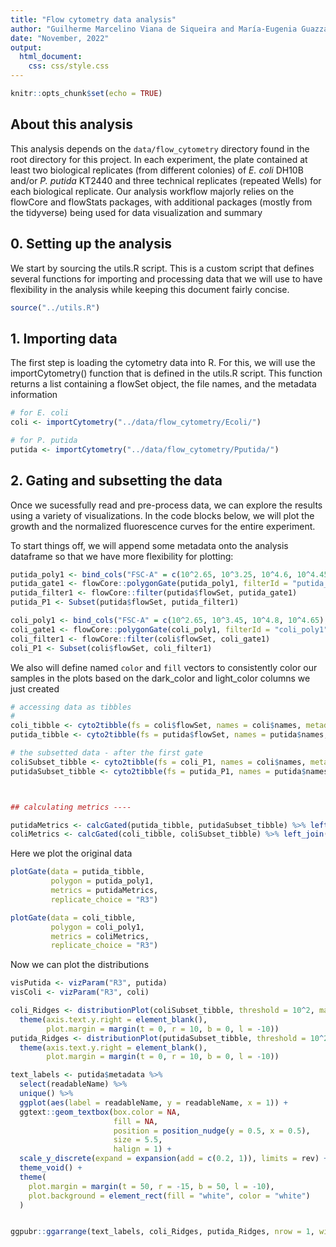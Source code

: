 ```yaml
---
title: "Flow cytometry data analysis"
author: "Guilherme Marcelino Viana de Siqueira and María-Eugenia Guazzaroni"
date: "November, 2022"
output:
  html_document:
    css: css/style.css
---
```


```r
knitr::opts_chunk$set(echo = TRUE)
```

## About this analysis

This analysis depends on the `data/flow_cytometry` directory found in the root directory for this project. In each experiment, the plate contained at least two biological replicates (from different colonies) of *E. coli* DH10B and/or *P. putida* KT2440 and three technical replicates (repeated Wells) for each biological replicate. Our analysis workflow majorly relies on the flowCore and flowStats packages, with additional packages (mostly from the tidyverse) being used for data visualization and summary

## 0. Setting up the analysis

We start by sourcing the utils.R script. This is a custom script that defines several functions for importing and processing data that we will use to have flexibility in the analysis while keeping this document fairly concise.

```r
source("../utils.R")
```

## 1. Importing data

The first step is loading the cytometry data into R. For this, we will use the importCytometry() function that is defined in the utils.R script. This function returns a list containing a flowSet object, the file names, and the metadata information

```r
# for E. coli
coli <- importCytometry("../data/flow_cytometry/Ecoli/")

# for P. putida
putida <- importCytometry("../data/flow_cytometry/Pputida/")
```

## 2. Gating and subsetting the data

Once we sucessfully read and pre-process data, we can explore the results using a variety of visualizations. In the code blocks below, we will plot the growth and the normalized fluorescence curves for the entire experiment.

To start things off, we will append some metadata onto the analysis dataframe so that we have more flexibility for plotting:

```r
putida_poly1 <- bind_cols("FSC-A" = c(10^2.65, 10^3.25, 10^4.6, 10^4.45), "FSC-H" = c(10^3, 10^2.95, 10^4.1, 10^4.375))
putida_gate1 <- flowCore::polygonGate(putida_poly1, filterId = "putida_poly1")
putida_filter1 <- flowCore::filter(putida$flowSet, putida_gate1)
putida_P1 <- Subset(putida$flowSet, putida_filter1)

coli_poly1 <- bind_cols("FSC-A" = c(10^2.65, 10^3.45, 10^4.8, 10^4.65), "FSC-H" = c(10^3, 10^2.95, 10^4.375, 10^4.6))
coli_gate1 <- flowCore::polygonGate(coli_poly1, filterId = "coli_poly1")
coli_filter1 <- flowCore::filter(coli$flowSet, coli_gate1)
coli_P1 <- Subset(coli$flowSet, coli_filter1)

```

We also will define named `color` and `fill` vectors to consistently color our samples in the plots based on the dark_color and light_color columns we just created

```r

# accessing data as tibbles
# 
coli_tibble <- cyto2tibble(fs = coli$flowSet, names = coli$names, metadata = coli$metadata)
putida_tibble <- cyto2tibble(fs = putida$flowSet, names = putida$names, metadata = putida$metadata)

# the subsetted data - after the first gate
coliSubset_tibble <- cyto2tibble(fs = coli_P1, names = coli$names, metadata = coli$metadata)
putidaSubset_tibble <- cyto2tibble(fs = putida_P1, names = putida$names, metadata = putida$metadata)



## calculating metrics ----

putidaMetrics <- calcGated(putida_tibble, putidaSubset_tibble) %>% left_join(putida$metadata)
coliMetrics <- calcGated(coli_tibble, coliSubset_tibble) %>% left_join(coli$metadata)

```

Here we plot the original data

```r

plotGate(data = putida_tibble,
         polygon = putida_poly1,
         metrics = putidaMetrics,
         replicate_choice = "R3")

```

```r

plotGate(data = coli_tibble,
         polygon = coli_poly1,
         metrics = coliMetrics,
         replicate_choice = "R3")

```


Now we can plot the distributions

```r


visPutida <- vizParam("R3", putida)
visColi <- vizParam("R3", coli)

coli_Ridges <- distributionPlot(coliSubset_tibble, threshold = 10^2, main = "*E. coli* DH10B", visParam = visColi) +
  theme(axis.text.y.right = element_blank(),
        plot.margin = margin(t = 0, r = 10, b = 0, l = -10))
putida_Ridges <- distributionPlot(putidaSubset_tibble, threshold = 10^2, main = "*P. putida* KT2440", visParam = visPutida) +
  theme(axis.text.y.right = element_blank(),
        plot.margin = margin(t = 0, r = 10, b = 0, l = -10))

text_labels <- putida$metadata %>%
  select(readableName) %>%
  unique() %>%
  ggplot(aes(label = readableName, y = readableName, x = 1)) +
  ggtext::geom_textbox(box.color = NA,
                       fill = NA,
                       position = position_nudge(y = 0.5, x = 0.5),
                       size = 5.5,
                       halign = 1) +
  scale_y_discrete(expand = expansion(add = c(0.2, 1)), limits = rev) +
  theme_void() +
  theme(
    plot.margin = margin(t = 50, r = -15, b = 50, l = -10),
    plot.background = element_rect(fill = "white", color = "white")
  )


ggpubr::ggarrange(text_labels, coli_Ridges, putida_Ridges, nrow = 1, widths = c(1.0, 1.9,1.9))


```


